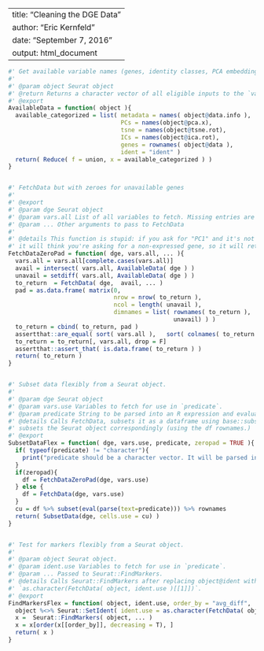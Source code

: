 
---
title: "Cleaning the DGE Data"
author: "Eric Kernfeld"
date: "September 7, 2016"
output: html_document
---
```r
#' Get available variable names (genes, identity classes, PCA embeddings, etc)
#'
#' @param object Seurat object
#' @return Returns a character vector of all eligible inputs to the `vars.all` argument of `FetchData`.
#' @export
AvailableData = function( object ){
  available_categorized = list( metadata = names( object@data.info ),
                                PCs = names(object@pca.x),
                                tsne = names(object@tsne.rot),
                                ICs = names(object@ica.rot),
                                genes = rownames( object@data ),
                                ident = "ident" )
  return( Reduce( f = union, x = available_categorized ) )
}


#' FetchData but with zeroes for unavailable genes
#'
#' @export
#' @param dge Seurat object
#' @param vars.all List of all variables to fetch. Missing entries are ignored.
#' @param ... Other arguments to pass to FetchData
#'
#' @details This function is stupid: if you ask for "PC1" and it's not available,
#' it will think you're asking for a non-expressed gene, so it will return zeroes.
FetchDataZeroPad = function( dge, vars.all, ... ){
  vars.all = vars.all[complete.cases(vars.all)]
  avail = intersect( vars.all, AvailableData( dge ) )
  unavail = setdiff( vars.all, AvailableData( dge ) )
  to_return  = FetchData( dge,  avail, ... ) 
  pad = as.data.frame( matrix(0,           
                              nrow = nrow( to_return ), 
                              ncol = length( unavail ),
                              dimnames = list( rownames( to_return ),               
                                               unavail) ) )
  to_return = cbind( to_return, pad )
  assertthat::are_equal( sort( vars.all ),   sort( colnames( to_return ) ) )   
  to_return = to_return[, vars.all, drop = F]
  assertthat::assert_that( is.data.frame( to_return ) )
  return( to_return )
}


#' Subset data flexibly from a Seurat object.
#'
#' @param dge Seurat object
#' @param vars.use Variables to fetch for use in `predicate`.
#' @param predicate String to be parsed into an R expression and evaluated as an arg to `base::subset`.
#' @details Calls FetchData, subsets it as a dataframe using base::subset, and 
#' subsets the Seurat object correspondingly (using the df rownames.)
#' @export
SubsetDataFlex = function( dge, vars.use, predicate, zeropad = TRUE ){
  if( typeof(predicate) != "character"){
    print("predicate should be a character vector. It will be parsed into `subset` as an R expression.")
  }
  if(zeropad){
    df = FetchDataZeroPad(dge, vars.use) 
  } else {
    df = FetchData(dge, vars.use) 
  }
  cu = df %>% subset(eval(parse(text=predicate))) %>% rownames
  return( SubsetData(dge, cells.use = cu) )
}


#' Test for markers flexibly from a Seurat object.
#'
#' @param object Seurat object.
#' @param ident.use Variables to fetch for use in `predicate`.
#' @param ... Passed to Seurat::FindMarkers.
#' @details Calls Seurat::FindMarkers after replacing object@ident with 
#' `as.character(FetchData( object, ident.use )[[1]])`.
#' @export
FindMarkersFlex = function( object, ident.use, order_by = "avg_diff", ... ){
  object %<>% Seurat::SetIdent( ident.use = as.character(FetchData( object, ident.use )[[1]]) )
  x =  Seurat::FindMarkers( object, ... )
  x = x[order(x[[order_by]], decreasing = T), ]
  return( x )
}

```

